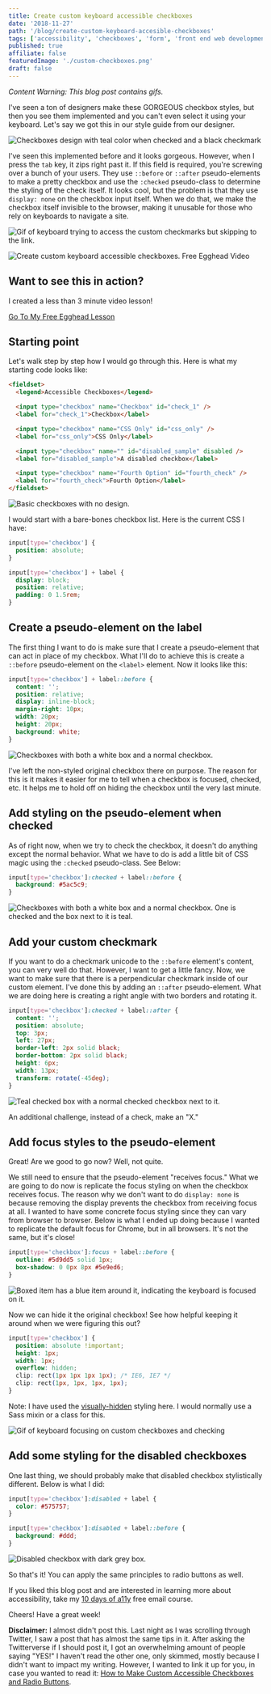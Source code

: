 ```yaml
---
title: Create custom keyboard accessible checkboxes
date: '2018-11-27'
path: '/blog/create-custom-keyboard-accesible-checkboxes'
tags: ['accessibility', 'checkboxes', 'form', 'front end web development']
published: true
affiliate: false
featuredImage: './custom-checkboxes.png'
draft: false
---
```


_Content Warning: This blog post contains gifs._


I've seen a ton of designers make these GORGEOUS checkbox styles, but then you see them implemented and you can't even select it using your keyboard. Let's say we got this in our style guide from our designer.

![Checkboxes design with teal color when checked and a black checkmark](./teal-checkboxes-design.png)

I've seen this implemented before and it looks gorgeous. However, when I press the `tab` key, it zips right past it. If this field is required, you're screwing over a bunch of your users. They use `::before` or `::after` pseudo-elements to make a pretty checkbox and use the `:checked` pseudo-class to determine the styling of the check itself. It looks cool, but the problem is that they use `display: none` on the checkbox input itself. When we do that, we make the checkbox itself invisible to the browser, making it unusable for those who rely on keyboards to navigate a site.

![Gif of keyboard trying to access the custom checkmarks but skipping to the link.](https://media.giphy.com/media/3Fd7rUatwPzyAloC5O/giphy.gif)

<CallToAction>

  ![Create custom keyboard accessible checkboxes. Free Egghead Video](./egghead.png)

  ## Want to see this in action?

  I created a less than 3 minute video lesson!

  [Go To My Free Egghead Lesson](https://egghead.io/lessons/css-create-custom-keyboard-accessible-checkboxes)

</CallToAction>

## Starting point

Let's walk step by step how I would go through this. Here is what my starting code looks like:

```html
<fieldset>
  <legend>Accessible Checkboxes</legend>

  <input type="checkbox" name="Checkbox" id="check_1" />
  <label for="check_1">Checkbox</label>

  <input type="checkbox" name="CSS Only" id="css_only" />
  <label for="css_only">CSS Only</label>

  <input type="checkbox" name="" id="disabled_sample" disabled />
  <label for="disabled_sample">A disabled checkbox</label>

  <input type="checkbox" name="Fourth Option" id="fourth_check" />
  <label for="fourth_check">Fourth Option</label>
</fieldset>
```

![Basic checkboxes with no design.](./Starting-point.png)

I would start with a bare-bones checkbox list. Here is the current CSS I have:

```css
input[type='checkbox'] {
  position: absolute;
}

input[type='checkbox'] + label {
  display: block;
  position: relative;
  padding: 0 1.5rem;
}
```

## Create a pseudo-element on the label

The first thing I want to do is make sure that I create a pseudo-element that can act in place of my checkbox. What I'll do to achieve this is create a `::before` pseudo-element on the `<label>` element. Now it looks like this:

```css
input[type='checkbox'] + label::before {
  content: '';
  position: relative;
  display: inline-block;
  margin-right: 10px;
  width: 20px;
  height: 20px;
  background: white;
}
```

![Checkboxes with both a white box and a normal checkbox.](./checkboxes-with-psuedo.png)

I've left the non-styled original checkbox there on purpose. The reason for this is it makes it easier for me to tell when a checkbox is focused, checked, etc. It helps me to hold off on hiding the checkbox until the very last minute.

## Add styling on the pseudo-element when checked

As of right now, when we try to check the checkbox, it doesn't do anything except the normal behavior. What we have to do is add a little bit of CSS magic using the `:checked` pseudo-class. See Below:

```css
input[type='checkbox']:checked + label::before {
  background: #5ac5c9;
}
```

![Checkboxes with both a white box and a normal checkbox. One is checked and the box next to it is teal.](./teal-checkbox.png)

## Add your custom checkmark

If you want to do a checkmark unicode to the `::before` element's content, you can very well do that. However, I want to get a little fancy. Now, we want to make sure that there is a perpendicular checkmark inside of our custom element. I've done this by adding an `::after` pseudo-element. What we are doing here is creating a right angle with two borders and rotating it.

```css
input[type='checkbox']:checked + label::after {
  content: '';
  position: absolute;
  top: 3px;
  left: 27px;
  border-left: 2px solid black;
  border-bottom: 2px solid black;
  height: 6px;
  width: 13px;
  transform: rotate(-45deg);
}
```

![Teal checked box with a normal checked checkbox next to it.](./teal-checkbox-with-check.png)

An additional challenge, instead of a check, make an "X."

## Add focus styles to the pseudo-element

Great! Are we good to go now? Well, not quite.

We still need to ensure that the pseudo-element "receives focus." What we are going to do now is replicate the focus styling on when the checkbox receives focus. The reason why we don't want to do `display: none` is because removing the display prevents the checkbox from receiving focus at all. I wanted to have some concrete focus styling since they can vary from browser to browser. Below is what I ended up doing because I wanted to replicate the default focus for Chrome, but in all browsers. It's not the same, but it's close!

```css
input[type='checkbox']:focus + label::before {
  outline: #5d9dd5 solid 1px;
  box-shadow: 0 0px 8px #5e9ed6;
}
```

![Boxed item has a blue item around it, indicating the keyboard is focused on it.](./receiving-focus.png)

Now we can hide it the original checkbox! See how helpful keeping it around when we were figuring this out?

```css
input[type='checkbox'] {
  position: absolute !important;
  height: 1px;
  width: 1px;
  overflow: hidden;
  clip: rect(1px 1px 1px 1px); /* IE6, IE7 */
  clip: rect(1px, 1px, 1px, 1px);
}
```

Note: I have used the [visually-hidden](https://a11yproject.com/posts/how-to-hide-content/) styling here. I would normally use a Sass mixin or a class for this.

![Gif of keyboard focusing on custom checkboxes and checking](https://media.giphy.com/media/1ynEvIv4dpGRPB7cyI/giphy.gif)

## Add some styling for the disabled checkboxes

One last thing, we should probably make that disabled checkbox stylistically different. Below is what I did:

```css
input[type='checkbox']:disabled + label {
  color: #575757;
}

input[type='checkbox']:disabled + label::before {
  background: #ddd;
}
```

![Disabled checkbox with dark grey box.](./disabled-checkbox.png)

So that's it! You can apply the same principles to radio buttons as well.

If you liked this blog post and are interested in learning more about accessibility, take my [10 days of a11y](https://a11y-with-lindsey.ck.page/b4e437f629) free email course.


Cheers! Have a great week!

**Disclaimer:** I almost didn't post this. Last night as I was scrolling through Twitter, I saw a post that has almost the same tips in it. After asking the Twitterverse if I should post it, I got an overwhelming amount of people saying "YES!" I haven't read the other one, only skimmed, mostly because I didn't want to impact my writing. However, I wanted to link it up for you, in case you wanted to read it: [How to Make Custom Accessible Checkboxes and Radio Buttons](https://webdesign.tutsplus.com/tutorials/how-to-make-custom-accessible-checkboxes-and-radio-buttons--cms-32074).

